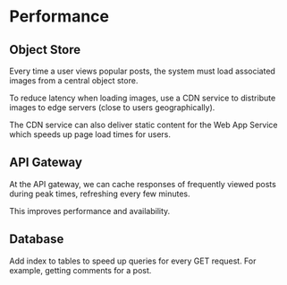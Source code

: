 # Performance

## Object Store

Every time a user views popular posts, the system must load associated images from a central object store.

To reduce latency when loading images, use a CDN service to distribute images to edge servers (close to users geographically).

The CDN service can also deliver static content for the Web App Service which speeds up page load times for users.


## API Gateway

At the API gateway, we can cache responses of frequently viewed posts during peak times, refreshing every few minutes.

This improves performance and availability.


## Database

Add index to tables to speed up queries for every GET request. For example, getting comments for a post.
